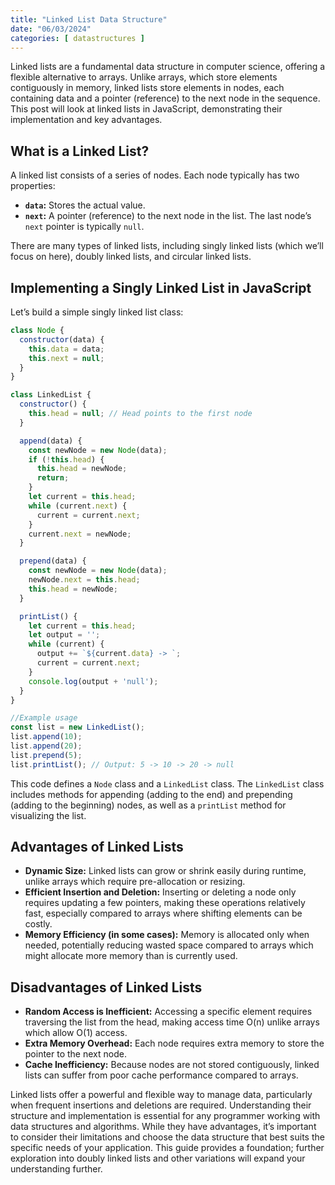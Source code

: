 ```yaml
---
title: "Linked List Data Structure"
date: "06/03/2024"
categories: [ datastructures ]
---
```


Linked lists are a fundamental data structure in computer science, offering a flexible alternative to arrays. Unlike arrays, which store elements contiguously in memory, linked lists store elements in nodes, each containing data and a pointer (reference) to the next node in the sequence.  This post will look at linked lists in JavaScript, demonstrating their implementation and key advantages.


## What is a Linked List?

A linked list consists of a series of nodes. Each node typically has two properties:

* **`data`:** Stores the actual value.
* **`next`:** A pointer (reference) to the next node in the list.  The last node's `next` pointer is typically `null`.

There are many types of linked lists, including singly linked lists (which we'll focus on here), doubly linked lists, and circular linked lists.


## Implementing a Singly Linked List in JavaScript

Let's build a simple singly linked list class:

```javascript
class Node {
  constructor(data) {
    this.data = data;
    this.next = null;
  }
}

class LinkedList {
  constructor() {
    this.head = null; // Head points to the first node
  }

  append(data) {
    const newNode = new Node(data);
    if (!this.head) {
      this.head = newNode;
      return;
    }
    let current = this.head;
    while (current.next) {
      current = current.next;
    }
    current.next = newNode;
  }

  prepend(data) {
    const newNode = new Node(data);
    newNode.next = this.head;
    this.head = newNode;
  }

  printList() {
    let current = this.head;
    let output = '';
    while (current) {
      output += `${current.data} -> `;
      current = current.next;
    }
    console.log(output + 'null');
  }
}

//Example usage
const list = new LinkedList();
list.append(10);
list.append(20);
list.prepend(5);
list.printList(); // Output: 5 -> 10 -> 20 -> null

```

This code defines a `Node` class and a `LinkedList` class. The `LinkedList` class includes methods for appending (adding to the end) and prepending (adding to the beginning) nodes, as well as a `printList` method for visualizing the list.


## Advantages of Linked Lists

* **Dynamic Size:** Linked lists can grow or shrink easily during runtime, unlike arrays which require pre-allocation or resizing.
* **Efficient Insertion and Deletion:** Inserting or deleting a node only requires updating a few pointers, making these operations relatively fast, especially compared to arrays where shifting elements can be costly.
* **Memory Efficiency (in some cases):**  Memory is allocated only when needed, potentially reducing wasted space compared to arrays which might allocate more memory than is currently used.


## Disadvantages of Linked Lists

* **Random Access is Inefficient:**  Accessing a specific element requires traversing the list from the head, making access time O(n) unlike arrays which allow O(1) access.
* **Extra Memory Overhead:** Each node requires extra memory to store the pointer to the next node.
* **Cache Inefficiency:** Because nodes are not stored contiguously, linked lists can suffer from poor cache performance compared to arrays.




Linked lists offer a powerful and flexible way to manage data, particularly when frequent insertions and deletions are required. Understanding their structure and implementation is essential for any programmer working with data structures and algorithms. While they have advantages, it's important to consider their limitations and choose the data structure that best suits the specific needs of your application.  This guide provides a foundation; further exploration into doubly linked lists and other variations will expand your understanding further.

